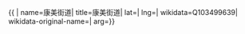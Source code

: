 {{ {{{1|PRC admin/showdata}}}|
name=康美街道|
title=康美街道|
lat=|
lng=|
wikidata=Q103499639|
wikidata-original-name=|
arg={{{arg|}}}}}
